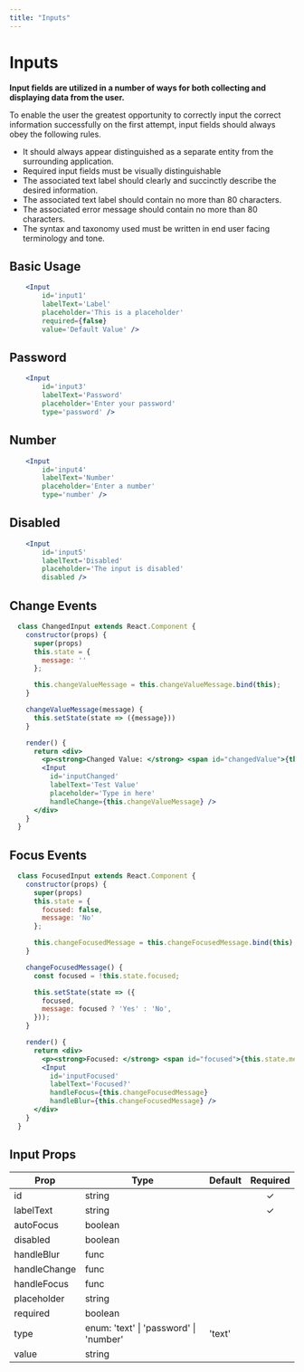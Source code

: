 ```yaml
---
title: "Inputs"
---
```


# Inputs

**Input fields are utilized in a number of ways for both collecting and displaying data from the user.**

To enable the user the greatest opportunity to correctly input the correct information successfully on the first attempt, input fields should always obey the following rules.
* It should always appear distinguished as a separate entity from the surrounding application.
* Required input fields must be visually distinguishable
* The associated text label should clearly and succinctly describe the desired information.
* The associated text label should contain no more than 80 characters.
* The associated error message should contain no more than 80 characters.
* The syntax and taxonomy used must be written in end user facing terminology and tone.

## Basic Usage

```.jsx
    <Input
        id='input1'
        labelText='Label'
        placeholder='This is a placeholder'
        required={false}
        value='Default Value' />
```

## Password

```.jsx
    <Input
        id='input3'
        labelText='Password'
        placeholder='Enter your password'
        type='password' />
```

## Number

```.jsx
    <Input
        id='input4'
        labelText='Number'
        placeholder='Enter a number'
        type='number' />
```

## Disabled

```.jsx
    <Input
        id='input5'
        labelText='Disabled'
        placeholder='The input is disabled'
        disabled />
```

## Change Events

```.jsx
  class ChangedInput extends React.Component {
    constructor(props) {
      super(props)
      this.state = {
        message: ''
      };

      this.changeValueMessage = this.changeValueMessage.bind(this);
    }

    changeValueMessage(message) {
      this.setState(state => ({message}))
    }

    render() {
      return <div>
        <p><strong>Changed Value: </strong> <span id="changedValue">{this.state.message}</span></p>
        <Input
          id='inputChanged'
          labelText='Test Value'
          placeholder='Type in here'
          handleChange={this.changeValueMessage} />
      </div>
    }
  }
```

## Focus Events

```.jsx
  class FocusedInput extends React.Component {
    constructor(props) {
      super(props)
      this.state = {
        focused: false,
        message: 'No'
      };

      this.changeFocusedMessage = this.changeFocusedMessage.bind(this);
    }

    changeFocusedMessage() {
      const focused = !this.state.focused;

      this.setState(state => ({
        focused,
        message: focused ? 'Yes' : 'No',
      }));
    }

    render() {
      return <div>
        <p><strong>Focused: </strong> <span id="focused">{this.state.message}</span></p>
        <Input
          id='inputFocused'
          labelText='Focused?'
          handleFocus={this.changeFocusedMessage}
          handleBlur={this.changeFocusedMessage} />
      </div>
    }
  }
```

## Input Props

| Prop                   | Type | Default | Required    |
| -----------------------|------|---------|:-----------:|
| id | string | | &#10003;
| labelText | string | | &#10003;
| autoFocus | boolean | | 
| disabled | boolean | | 
| handleBlur | func | | 
| handleChange | func | | 
| handleFocus | func | | 
| placeholder | string | | 
| required | boolean | | 
| type | enum: 'text' &#124; 'password' &#124; 'number' | 'text' | 
| value | string | | 